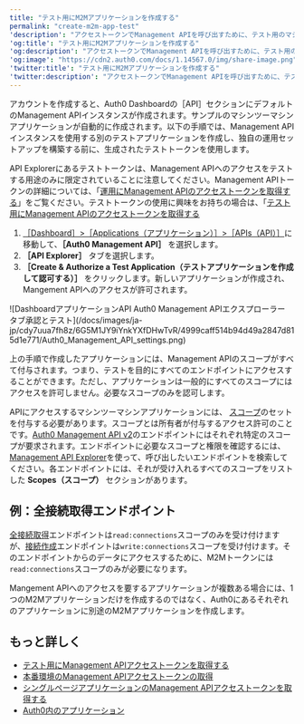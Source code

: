```yaml
---
title: "テスト用にM2Mアプリケーションを作成する"
permalink: "create-m2m-app-test"
'description': "アクセストークンでManagement APIを呼び出すために、テスト用のマシンツーマシンアプリケーションを登録して認可する方法について説明します。"
'og:title': "テスト用にM2Mアプリケーションを作成する"
'og:description': "アクセストークンでManagement APIを呼び出すために、テスト用のマシンツーマシンアプリケーションを登録して認可する方法について説明します。"
'og:image': "https://cdn2.auth0.com/docs/1.14567.0/img/share-image.png"
'twitter:title': "テスト用にM2Mアプリケーションを作成する"
'twitter:description': "アクセストークンでManagement APIを呼び出すために、テスト用のマシンツーマシンアプリケーションを登録して認可する方法について説明します。"
---
```


アカウントを作成すると、<Tooltip data-tooltip-id="react-containers-DefinitionTooltip-0" href="/docs/ja-jp/glossary?term=auth0-dashboard" tip="Auth0 Dashboard: サービスを構成するためのAuth0の主製品。" cta="用語集の表示">Auth0 Dashboard</Tooltip>の［API］セクションにデフォルトの<Tooltip data-tooltip-id="react-containers-DefinitionTooltip-0" href="/docs/ja-jp/glossary?term=management-api" tip="Management API: 顧客が管理タスクを実行できるようにするための製品。" cta="用語集の表示">Management API</Tooltip>インスタンスが作成されます。サンプルのマシンツーマシンアプリケーションが自動的に作成されます。以下の手順では、Management APIインスタンスを使用する別のテストアプリケーションを作成し、独自の運用セットアップを構築する前に、生成されたテストトークンを使用します。

API Explorerにあるテストトークンは、Management APIへのアクセスをテストする用途のみに限定されていることに注意してください。Management APIトークンの詳細については、「[運用にManagement APIのアクセストークンを取得する](/docs/ja-jp/secure/tokens/access-tokens/management-api-access-tokens/get-management-api-access-tokens-for-production)」をご覧ください。テストトークンの使用に興味をお持ちの場合は、「[テスト用にManagement APIのアクセストークンを取得する](/docs/ja-jp/secure/tokens/access-tokens/management-api-access-tokens/get-management-api-access-tokens-for-testing)

1. [［Dashboard］>［Applications（アプリケーション）］>［APIs（API）］](https://manage.auth0.com/#/apis)に移動して、**［Auth0 Management API］** を選択します。
2. **［API Explorer］** タブを選択します。
3. **［Create & Authorize a Test Application（テストアプリケーションを作成して認可する）］** をクリックします。新しいアプリケーションが作成され、Mangement APIへのアクセスが許可されます。

<Frame>![DashboardアプリケーションAPI Auth0 Management APIエクスプローラー タブ承認とテスト](/docs/images/ja-jp/cdy7uua7fh8z/6G5M1JY9iYnkYXfDHwTvR/4999caff514b94d49a2847d815d1e771/Auth0_Management_API_settings.png)</Frame>

上の手順で作成したアプリケーションには、Management APIのスコープがすべて付与されます。つまり、テストを目的にすべてのエンドポイントにアクセスすることができます。ただし、アプリケーションは一般的にすべてのスコープにはアクセスを許可しません。必要なスコープのみを認可します。

<Card title="Management APIにどのスコープ/アクセス許可が必要かは、どうすればわかりますか。">

APIにアクセスするマシンツーマシンアプリケーションには、 [スコープ](/docs/ja-jp/get-started/apis/scopes/api-scopes)のセットを付与する必要があります。スコープとは所有者が付与するアクセス許可のことです。[Auth0 Management API v2](/docs/ja-jp/api/management/v2)のエンドポイントにはそれぞれ特定のスコープが要求されます。エンドポイントに必要なスコープと権限を確認するには、[Management API Explorer](/docs/ja-jp/api/management/v2#!)を使って、呼び出したいエンドポイントを検索してください。各エンドポイントには、それが受け入れるすべてのスコープをリストした **Scopes（スコープ）** セクションがあります。

</Card>

## 例：全接続取得エンドポイント

[全接続取得](/docs/ja-jp/api/management/v2#!/Clients/get_connections)エンドポイントは`read:connections`スコープのみを受け付けますが、[接続作成](/docs/ja-jp/api/management/v2#!/Clients/post_connections)エンドポイントは`write:connections`スコープを受け付けます。そのエンドポイントからのデータにアクセスするために、M2Mトークンには`read:connections`スコープのみが必要になります。

Mangement APIへのアクセスを要するアプリケーションが複数ある場合には、1つのM2Mアプリケーションだけを作成するのではなく、Auth0にあるそれぞれのアプリケーションに別途のM2Mアプリケーションを作成します。

## もっと詳しく

* [テスト用にManagement APIアクセストークンを取得する](/docs/ja-jp/secure/tokens/access-tokens/management-api-access-tokens/get-management-api-access-tokens-for-testing)
* [本番環境のManagement APIアクセストークンの取得](/docs/ja-jp/secure/tokens/access-tokens/management-api-access-tokens/get-management-api-access-tokens-for-production)
* [シングルページアプリケーションのManagement APIアクセストークンを取得する](/docs/ja-jp/secure/tokens/access-tokens/management-api-access-tokens/get-management-api-tokens-for-single-page-applications)
* [Auth0内のアプリケーション](/docs/ja-jp/get-started/applications)